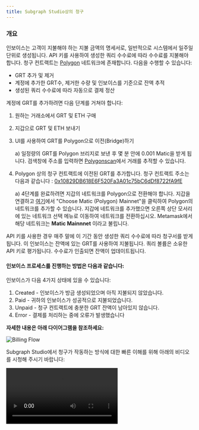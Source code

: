 ```yaml
---
title: Subgraph Studio상의 청구
---
```



### 개요

인보이스는 고객이 지불해야 하는 지불 금액의 명세서로, 일반적으로 시스템에서 일주일 단위로 생성됩니다. API 키를 사용하여 생성한 쿼리 수수료에 따라 수수료를 지불해야 합니다. 청구 컨트랙트는 [Polygon](https://polygon.technology/) 네트워크에 존재합니다. 다음을 수행할 수 있습니다:

- GRT 추가 및 제거
- 계정에 추가한 GRT수, 제거한 수량 및 인보이스를 기준으로 잔액 추적
- 생성된 쿼리 수수료에 따라 자동으로 결제 정산

계정에 GRT를 추가하려면 다음 단계를 거쳐야 합니다:

1. 원하는 거래소에서 GRT 및 ETH 구매
2. 지갑으로 GRT 및 ETH 보내기
3. UI를 사용하여 GRT를 Polygon으로 이전(Bridge)하기

   a) 일정량의 GRT를 Polygon 브리지로 보낸 후 몇 분 안에 0.001 Matic을 받게 됩니다. 검색창에 주소를 입력하면 [Polygonscan](https://polygonscan.com/)에서 거래를 추적할 수 있습니다.

4. Polygon 상의 청구 컨트랙트에 이전된 GRT를 추가합니다. 청구 컨트랙트 주소는 다음과 같습니다 : [0x10829DB618E6F520Fa3A01c75bC6dDf8722fA9fE](https://polygonscan.com/address/0x10829DB618E6F520Fa3A01c75bC6dDf8722fA9fE)

   a) 4단계를 완료하려면 지갑의 네트워크를 Polygon으로 전환해야 합니다. 지갑을 연결하고 [여기](https://chainlist.org/)에서 "Choose Matic (Polygon) Mainnet"을 클릭하여 Polygon의 네트워크를 추가할 수 있습니다. 지갑에 네트워크를 추가했으면 오른쪽 상단 모서리에 있는 네트워크 선택 메뉴로 이동하여 네트워크를 전환하십시오. Metamask에서 해당 네트워크는 **Matic Mainnnet** 이라고 불립니다.

API 키를 사용한 경우 매주 말에 이 기간 동안 생성한 쿼리 수수료에 따라 청구서를 받게 됩니다. 이 인보이스는 잔액에 있는 GRT를 사용하여 지불됩니다. 쿼리 볼륨은 소유한 API 키로 평가됩니다. 수수료가 인출되면 잔액이 업데이트됩니다.

#### 인보이스 프로세스를 진행하는 방법은 다음과 같습니다:

인보이스가 다음 4가지 상태에 있을 수 있습니다:

1. Created - 인보이스가 방금 생성되었으며 아직 지불되지 않았습니다.
2. Paid - 귀하의 인보이스가 성공적으로 지불되었습니다.
3. Unpaid - 청구 컨트랙트에 충분한 GRT 잔액이 남아있지 않습니다.
4. Error - 결제를 처리하는 중에 오류가 발생했습니다

**자세한 내용은 아래 다이어그램을 참조하세요:**

![Billing Flow](/img/billing-flow.png)

Subgraph Studio에서 청구가 작동하는 방식에 대한 빠른 이해를 위해 아래의 비디오를 시청해 주시기 바랍니다:

<Video src="https://www.youtube.com/embed/UrfIpm-Vlgs" />

### Multisig Users

멀티시그는 생성된 네트워크 상에서만 존재할 수 있는 스마트 컨트랙트이므로 이더리움 메인넷에서 생성한 경우 메인넷 상에서만 존재합니다. 청구서에는 Polygon이 사용되므로 GRT를 Polygon의 다중 서명 주소에 (브릿지를 통해)이전하는 경우 자금이 손실됩니다.

이 문제를 극복하기 위해 표준 지갑/EOA(개인 키로 제어되는 계정)를 사용하여 청구 컨트랙트(다중 서명을 대신하여)에 GRT를 입금하는 데 도움이 되는 [전용 도구](https://multisig-billing.thegraph.com/)를 만들었습니다.

여기에서 Multisig 청구 도구에 액세스할 수 있습니다: https://multisig-billing.thegraph.com/

이 도구는 다음 단계를 수행하도록 안내할 것입니다:

1. 표준 지갑 / EOA 연결 (이 지갑은 약간의 ETH 및 입금을 원하는 GRT를 보유하고 있어야 합니다)
2. 브릿지를 사용하여 GRT를 Polygon으로 이전. 트랜잭션이 완료된 후 브릿지 전송이 완료되기까지 7-8분을 기다려야 합니다.
3. Polygon 잔액에서 GRT를 사용할 수 있게 되면 `Multisig Address` 주소 필드에 자금을 조달할 다중 서명 주소를 지정하면서 청구 컨트랙트에 이를 입금할 수 있습니다.

입금 트렌젝션이 확인되면, [Subgraph Studio](https://thegraph.com/studio/)로 돌아가서 Gnosis Safe Multisig에 연결하여 API 키를 생성하여, 쿼리를 생성하는 데 이를 사용할 수 있습니다.

이러한 쿼리는 다중 서명의 청구 잔액을 사용하여 자동으로 지불되는 인보이스를 생성합니다.
